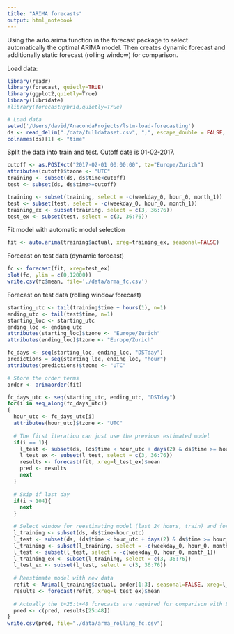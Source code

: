 ```yaml
---
title: "ARIMA forecasts"
output: html_notebook
---
```


Using the auto.arima function in the forecast package to select automatically the optimal ARIMA model. Then creates dynamic forecast and additionally static forecast (rolling window) for comparison.


Load data:
```r
library(readr)
library(forecast, quietly=TRUE)
library(ggplot2,quietly=True)
library(lubridate)
#library(forecastHybrid,quietly=True)

# Load data
setwd('/Users/david/AnacondaProjects/lstm-load-forecasting')
ds <- read_delim("./data/fulldataset.csv", ";", escape_double = FALSE, col_types = cols(X1 = col_datetime(format = "%Y-%m-%d %H:%M:%S%z")), trim_ws = TRUE)
colnames(ds)[1] <- "time"
```
Split the data into train and test. Cutoff date is 01-02-2017.
```r
cutoff <- as.POSIXct("2017-02-01 00:00:00", tz="Europe/Zurich")
attributes(cutoff)$tzone <- "UTC"  
training <- subset(ds, ds$time<cutoff)
test <- subset(ds, ds$time>=cutoff)

training <- subset(training, select = -c(weekday_0, hour_0, month_1))
test <- subset(test, select = -c(weekday_0, hour_0, month_1))
training_ex <- subset(training, select = c(3, 36:76))
test_ex <- subset(test, select = c(3, 36:76))
```

Fit model with automatic model selection
```r
fit <- auto.arima(training$actual, xreg=training_ex, seasonal=FALSE)
```

Forecast on test data (dynamic forecast)
```r
fc <- forecast(fit, xreg=test_ex)
plot(fc, ylim = c(0,12000))
write.csv(fc$mean, file='./data/arma_fc.csv')
```

Forecast on test data (rolling window forecast)
```r
starting_utc <- tail(training$time + hours(1), n=1)
ending_utc <- tail(test$time, n=1)
starting_loc <- starting_utc
ending_loc <- ending_utc
attributes(starting_loc)$tzone <- "Europe/Zurich"
attributes(ending_loc)$tzone <- "Europe/Zurich"

fc_days <- seq(starting_loc, ending_loc, "DSTday")
predictions = seq(starting_loc, ending_loc, "hour")
attributes(predictions)$tzone <- "UTC"

# Store the order terms
order <- arimaorder(fit)
```


```r
fc_days_utc <- seq(starting_utc, ending_utc, "DSTday") 
for(i in seq_along(fc_days_utc))
{
  hour_utc <- fc_days_utc[i]
  attributes(hour_utc)$tzone <- "UTC"
  
  # The first iteration can just use the previous estimated model
  if(i == 1){
    l_test <- subset(ds, (ds$time < hour_utc + days(2) & ds$time >= hour_utc))
    l_test_ex <- subset(l_test, select = c(3, 36:76))
    results <- forecast(fit, xreg=l_test_ex)$mean
    pred <- results
    next
  }
  
  # Skip if last day
  if(i > 104){
    next
  }

  # Select window for reestimating model (last 24 hours, train) and forecasting (next 48 hours, test)
  l_training <- subset(ds, ds$time<hour_utc)
  l_test <- subset(ds, (ds$time < hour_utc + days(2) & ds$time >= hour_utc))
  l_training <- subset(l_training, select = -c(weekday_0, hour_0, month_1))
  l_test <- subset(l_test, select = -c(weekday_0, hour_0, month_1))
  l_training_ex <- subset(l_training, select = c(3, 36:76))
  l_test_ex <- subset(l_test, select = c(3, 36:76))
  
  # Reestimate model with new data
  refit <- Arima(l_training$actual, order[1:3], seasonal=FALSE, xreg=l_training_ex)
  results <- forecast(refit, xreg=l_test_ex)$mean
  
  # Actually the t+25:t+48 forecasts are required for comparison with ENTSOE
  pred <- c(pred, results[25:48])
}
write.csv(pred, file="./data/arma_rolling_fc.csv")
```




